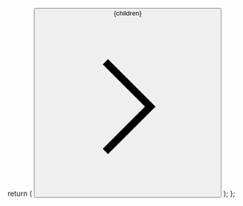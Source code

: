   return (
    <button className="flex items-center space-x-1 font-medium px-4 py-1 bg-primary-dark border-primary-light/30 rounded-xl group-hover:opacity-[0.9] text-white">
      <span>{children}</span>
      <svg
        xmlns="http://www.w3.org/2000/svg"
        width={20}
        height={20}
        viewBox="0 0 24 24"
        fill="none"
        stroke="currentColor"
        strokeWidth={2}
        strokeLinecap="round"
        strokeLinejoin="round"
        className="w-3 h-3"
      >
        <path d="m9 18 6-6-6-6" />
      </svg>
    </button>
  );
};
